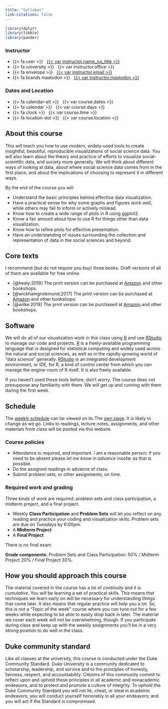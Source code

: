 ```yaml
---
title: "Syllabus"
link-citations: false
---
```



```r
library(dplyr)
library(tibble)
library(pander)
```

::: {.container .course-details .course-details-smaller}

::: {.row}

::: {.col-sm-6}

### Instructor

- {{< fa user >}} &nbsp; [{{< var instructor.name_no_title >}}]({{< var instructor.url >}})
- {{< fa university >}} &nbsp; {{< var instructor.office >}}
- {{< fa envelope >}} &nbsp; <a href="mailto:{{< var instructor.email >}}">{{< var instructor.email >}}</a>
- {{< fa brands mastodon >}} &nbsp; [{{< var instructor.mastodon >}}](https://mastodon.social/{{< var instructor.mastodon >}})
<!-- - {{< fa calendar-check >}} &nbsp; [Schedule an appointment]({{< var instructor.appointment_url >}}) -->
:::

::: {.col-sm-6}

### Dates and Location

- {{< fa calendar-alt >}} &nbsp; {{< var course.dates >}}
- {{< fa calendar >}} &nbsp; {{< var course.days >}}
- {{< fa clock >}} &nbsp; {{< var course.time >}}
- {{< fa location-dot >}} &nbsp; {{< var course.location >}}
<!-- - {{< fa brands slack >}} &nbsp; [Slack]({{< var course.slack >}}) -->
:::

:::

:::




## About this course

This will teach you how to use modern, widely-used tools to create insightful, beautiful, reproducible visualizations of social science data. You will also learn about the theory and practice of efforts to visualize social-scientific data, and society more generally. We will think about different ways of looking at data, about where social science data comes from in the first place, and about the implications of choosing to represent it in different ways.

By the end of the course you will

- Understand the basic principles behind effective data visualization.
- Have a practical sense for why some graphs and figures work well,
  while others may fail to inform or actively mislead.
- Know how to create a wide range of plots in R using ggplot2.
- Know a fair amount about how to use R for things other than data visualization.
- Know how to refine plots for effective presentation.
- Have an understanding of issues surrounding the collection and
  representation of data in the social sciences and beyond.

## Core texts

I recommend (but do not require you buy) three books. Draft versions of all of them are available for free online. 

- [@healy:2019] The print version can be purchased at [Amazon](https://amzn.to/2vfAixM) and other bookshops.
- [@wickhamgrolemund:2017] The print version can be purchased at [Amazon](https://www.amazon.com/R-Data-Science-Hadley-Wickham/dp/1491910399/) and other bookshops.
- [@wilke:2019] The print version can be purchased at [Amazon](https://www.amazon.com/gp/product/1492031089) and other bookshops.

## Software

We will do all of our visualization work in this class using [R](https://cran.r-project.org/) and use  [RStudio](https://www.rstudio.com/) to manage our code and projects. [R](https://cran.r-project.org/) is a freely-available programming language that is designed for statistical computing and widely used across the natural and social sciences, as well as in the rapidly-growing world of "data science" generally. [RStudio](https://www.rstudio.com/) is an integrated development environment, or IDE, for R, a kind of control center from which you can manage the engine-room of R itself. It is also freely available. 

If you haven't used these tools before, don't worry. The course does not presuppose any familiarity with them. We will get up and running with them during the first week. 

## Schedule

The [weekly schedule](/schedule/) can be viewed on its The [own page](/schedule/). It is likely to change as we go. Links to readings, lecture notes, assignments, and other materials from class will be posted via this website. 
 
### Course policies

- Attendance is required, and important. I am a reasonable person; if you need to be absent please _let me know in advance_ insofar as that is possible.
- Do the assigned readings in advance of class. 
- Submit problem sets, or other assignments, on time. 

### Required work and grading

Three kinds of work are required: problem sets and class participation, a midterm project, and a final project. 

- Weekly **Class Participation** and **Problem Sets** will let you reflect on any reading and practice your coding and visualization skills. Problem sets are due on _Tuesdays_ by 6:00pm.
- A **Midterm Project**  
- A **Final Project**  

There is no final exam.

**Grade components**: Problem Sets and Class Participation: 50% / Midterm Project 20% / Final Project 30%.

## How you should approach this course

The material covered in the course has a lot of _continuity_ and it is _cumulative_. You will be learning a set of practical skills. This means that techniques we learn early on will be necessary for understanding things that come later. It also means that regular practice will help you a lot. So, this is not a "Topic of the week" course where you can tune out for a few weeks while expecting to be able to easily drop back in later. The material we cover each week will not be overwhelming, though. If you participate during class and keep up with the weekly assignments you'll be in a very strong position to do well in the class. 

## Duke community standard

Like all classes at the university, this course is conducted under the Duke Community Standard. Duke University is a community dedicated to scholarship, leadership, and service and to the principles of honesty, fairness, respect, and accountability. Citizens of this community commit to reflect upon and uphold these principles in all academic and nonacademic endeavors, and to protect and promote a culture of integrity. To uphold the Duke Community Standard you will not lie, cheat, or steal in academic endeavors; you will conduct yourself honorably in all your endeavors; and you will act if the Standard is compromised.
